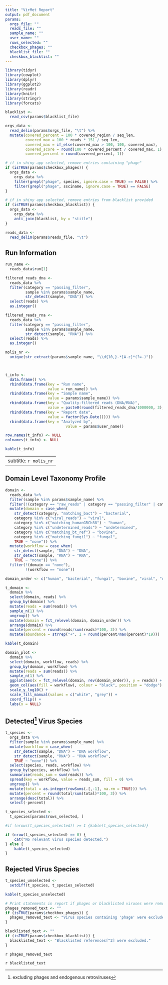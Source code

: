 ```yaml
---
title: "VirMet Report"
output: pdf_document
params:
  orgs_file: ""
  reads_file: ""
  sample_name: ""
  user_name: ""
  rows_selected: ""
  checkbox_phages: ""
  blacklist_file: ""
  checkbox_blacklist: ""
---
```


```r
library(tidyr)
library(cowplot)
library(dplyr)
library(ggplot2)
library(readr)
library(knitr)
library(stringr)
library(forcats)
```

```r
blacklist <-
  read_csv(params$blacklist_file)

orgs_data <-
  read_delim(params$orgs_file, "\t") %>%
  mutate(covered_percent = 100 * covered_region / seq_len,
         covered_max = 100 * reads * 151 / seq_len,
         covered_max = if_else(covered_max > 100, 100, covered_max),
         covered_score = round(100 * covered_percent / covered_max, 1),
         covered_percent = round(covered_percent, 1))

# if in shiny app selected, remove entries containing "phage"
if (isTRUE(params$checkbox_phages)) {
  orgs_data <-
    orgs_data %>%
    filter(grepl("phage", species, ignore.case = TRUE) == FALSE) %>%
    filter(grepl("phage", ssciname, ignore.case = TRUE) == FALSE)
}

# if in shiny app selected, remove entries from blacklist provided
if (isTRUE(params$checkbox_blacklist)) {
  orgs_data <-
    orgs_data %>%
    anti_join(blacklist, by = "stitle")
}

reads_data <-
  read_delim(params$reads_file, "\t")
```

## Run Information
```r
run_name <-
  reads_data$run[1]

filtered_reads_dna <-
  reads_data %>%
  filter(category == "passing_filter",
         sample %in% params$sample_name,
         str_detect(sample, "DNA")) %>%
  select(reads) %>%
  as.integer()

filtered_reads_rna <-
  reads_data %>%
  filter(category == "passing_filter",
         sample %in% params$sample_name,
         str_detect(sample, "RNA")) %>%
  select(reads) %>%
  as.integer()

molis_nr <-
  unique(str_extract(params$sample_name, "\\d{10,}-*[A-z]*(?=-)"))



t_info <-
  data.frame() %>%
  rbind(data.frame(key = "Run name",
                   value = run_name)) %>%
  rbind(data.frame(key = "Sample name",
                   value = params$sample_name)) %>%
  rbind(data.frame(key = "Quality-filtered reads (DNA/RNA)",
                   value = paste0(round(filtered_reads_dna/1000000, 3), "/", round(filtered_reads_rna/1000000, 3), " M"))) %>%
  rbind(data.frame(key = "Report date",
                   value = factor(Sys.Date()))) %>%
  rbind(data.frame(key = "Analyzed by",
                           value = params$user_name))

row.names(t_info) <- NULL
colnames(t_info) <- NULL

kable(t_info)
```

---
subtitle: `r molis_nr`
---

## Domain Level Taxonomy Profile
```r
domain <-
  reads_data %>%
  filter(sample %in% params$sample_name) %>%
  filter(!(category == "raw_reads" | category == "passing_filter" | category == "reads_to_blast")) %>%
  mutate(domain = case_when(
    str_detect(category, "matching_bact") ~ "bacterial",
    category %in% c("viral_reads") ~ "viral",
    category %in% c("matching_humanGRCh38") ~ "human",
    category %in% c("undetermined_reads") ~ "undetermined",
    category %in% c("matching_bt_ref") ~ "bovine",
    category %in% c("matching_fungi1") ~ "fungal",
    TRUE ~ "none")) %>%
  mutate(workflow = case_when(
    str_detect(sample, "DNA") ~ "DNA",
    str_detect(sample, "RNA") ~ "RNA",
    TRUE ~ "none")) %>%
  filter(!(domain == "none"),
         !(workflow == "none"))

domain_order <- c("human", "bacterial", "fungal", "bovine", "viral", "undetermined")

t_domain <-
  domain %>%
  select(domain, reads) %>%
  group_by(domain) %>%
  mutate(reads = sum(reads)) %>%
  sample_n(1) %>%
  ungroup() %>%
  mutate(domain = fct_relevel(domain, domain_order)) %>%
  arrange(domain) %>%
  mutate(percent = round(reads/sum(reads)*100, 3)) %>%
  mutate(abundance = strrep("+", 1 + round(percent/max(percent)*19)))

kable(t_domain)

domain_plot <-
  domain %>%
  select(domain, workflow, reads) %>%
  group_by(domain, workflow) %>%
  mutate(reads = sum(reads)) %>%
  sample_n(1) %>%
  ggplot(aes(x = fct_relevel(domain, rev(domain_order)), y = reads)) +
  geom_col(aes(fill = workflow), colour = "black", position = "dodge") +
  scale_y_log10() +
  scale_fill_manual(values = c("white", "grey")) +
  coord_flip() +
  labs(x = NULL)
```

## Detected[^1] Virus Species

```r
t_species <-
  orgs_data %>%
  filter(sample %in% params$sample_name) %>%
  mutate(workflow = case_when(
    str_detect(sample, "DNA") ~ "DNA workflow",
    str_detect(sample, "RNA") ~ "RNA workflow",
    TRUE ~ "none")) %>%
  select(species, reads, workflow) %>%
  group_by(species, workflow) %>%
  summarise(reads_sum = sum(reads)) %>%
  spread(key = workflow, value = reads_sum, fill = 0) %>%
  ungroup() %>%
  mutate(total = as.integer(rowSums(.[,-1], na.rm = TRUE))) %>%
  mutate(percent = round(total/sum(total)*100, 3)) %>%
  arrange(desc(total)) %>%
  select(-percent)

t_species_selected <-
  t_species[params$rows_selected, ]

#if (nrows(t_species_selected)) >= 1 {kable(t_species_selected)}

if (nrow(t_species_selected) == 0) {
    cat("No relevant virus species detected.")
} else {
    kable(t_species_selected)
}

```

[^1]: excluding phages and endogenous retroviruses

\newpage

## Rejected Virus Species
```r
t_species_unselected <-
  setdiff(t_species, t_species_selected)

kable(t_species_unselected)
```

```r
# Print statements in report if phages or blacklisted viruses were removed
phages_removed_text <- ""
if (isTRUE(params$checkbox_phages)) {
  phages_removed_text <- "Virus species containing 'phage' were excluded."
}

blacklisted_text <- ""
if (isTRUE(params$checkbox_blacklist)) {
  blacklisted_text <- "Blacklisted references[^2] were excluded."
}

```

`r phages_removed_text`

`r blacklisted_text`

[^2]: false annotated references